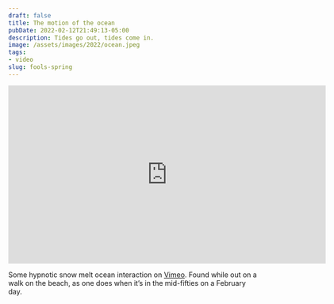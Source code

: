 ```yaml
---
draft: false
title: The motion of the ocean
pubDate: 2022-02-12T21:49:13-05:00
description: Tides go out, tides come in.
image: /assets/images/2022/ocean.jpeg
tags: 
- video
slug: fools-spring
---
```

<iframe src="https://player.vimeo.com/video/676646508?h=6968f33c75" width="640" height="360" frameborder="0" allow="autoplay; fullscreen; picture-in-picture" allowfullscreen></iframe>

Some hypnotic snow melt ocean interaction on [Vimeo][1]. Found while out on a walk on the beach, as one does when it’s in the mid-fifties on a February day.

[1]:	https://vimeo.com/676646508